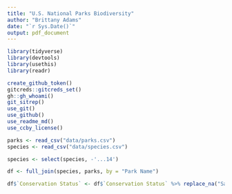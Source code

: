 ```yaml
---
title: "U.S. National Parks Biodiversity"
author: "Brittany Adams"
date: "`r Sys.Date()`"
output: pdf_document
---
```


```r
library(tidyverse)
library(devtools)
library(usethis)
library(readr)
```

```r
create_github_token()
gitcreds::gitcreds_set()
gh::gh_whoami()
git_sitrep()
use_git()
use_github()
use_readme_md()
use_ccby_license()
```
```r
parks <- read_csv("data/parks.csv")
species <- read_csv("data/species.csv")
```

```r
species <- select(species, -'...14')

df <- full_join(species, parks, by = "Park Name")

df$`Conservation Status` <- df$`Conservation Status` %>% replace_na("Safe")
```



